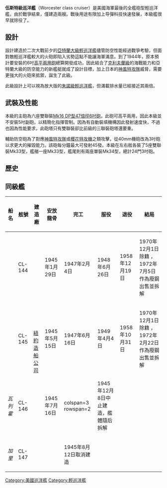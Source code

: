 {{unreferenced|time=2015-01-10}}
{{軍艦模板
|名稱= 伍斯特級 [[File:US_Naval_Jack.svg|30px]]<br /><small>Worcester class</small>
|圖片= [[File:USS_Worcester_(CL-144)_underway_on_31_May_1952_(NH_91831).jpg|300px]]
|照片說明= 伍斯特號
|圖片2= 
|照片說明2= 
|艦種=輕巡洋艦
|艦名=
|擁有國={{USA}}
|艦級=伍斯特級
|代號=
|前型=[[法戈級輕巡洋艦|法戈級輕巡洋艦]] 
|次型=
|同型=
|數量=2 
|製造=
|下訂=
|造價=
|動工=1945
|下水=1947
|服役=1948-1958
|退役= 
|結局= 
|除籍= 
|狀態=
|綽號=
|榮譽=
|排水= 
|標準= 13,000噸
|空載= 
|滿載= 17,997噸
|長度= 207米
|闊度= 21.3米
|型寬= 
|型深= 
|吃水= 7.6米
|燃料=
|鍋爐=4部西屋鍋爐，工作壓力620PSI
|引擎=4具蒸汽渦輪引擎，四軸推進
|出力= 125,000匹馬力
|極速= 33節
|續航= 
|發電機= 
|電力輸出= 
|乘員= 1560人
|飛行=
|艦載機=  
|裝備=6座雙聯裝[[6吋47倍徑艦炮|6吋Mk16DP]][[高平兩用砲|高平兩用]]主砲<br>24座3吋高砲(11座雙聯裝+2門單裝)
|裝甲= 水線裝甲帶76-127公厘<br>甲板穹甲帶89公厘<br>指揮塔114公厘<br>砲塔50-165公厘<br>彈藥庫128公厘 
|射控裝置=
|偵搜設備=
|電子設備=
|電戰系統=
|其它=
}}

'''伍斯特級巡洋艦'''（Worcester class cruiser）是美國海軍最後的全艦砲型輕巡洋艦，由於戰爭結束，僅建造兩艘。戰後用途有限加上导彈科技快速發展，本級艦很早就除役了。

== 設計 ==
設計建造於二次大戰前夕的[[亞特蘭大級輕巡洋艦|亞特蘭大級輕巡洋艦]]儘管防空性能經過戰爭考驗，但面對敵輕巡洋艦較大的火砲即陷入劣勢這點不能讓海軍滿意。到了1944年，原本預計要安裝的6吋[[高平兩用砲|高平兩用砲]]總算開發成功，因此結合了[[克利夫蘭級輕巡洋艦|克利夫蘭級]]的海戰能力和亞特蘭大級的防空能力的新艦艇就成了設計目標，加上日本的[[神風特攻隊|神風特攻隊]]威脅，需要更強大的火砲來抵禦，誕生了此級。

此級設計上可以視為放大版的[[朱諾級輕巡洋艦|朱諾級輕巡洋艦]]，但滿載排水量已經接近其兩倍。

== 武裝及性能 ==
本級的主砲為六座雙聯裝[[6吋47倍徑艦炮|Mk16 DP型47倍徑6吋砲]]，此砲可高平兩用，因此本級並不安裝5吋副砲，以精簡化指揮管制。因為有自動裝填機構因此發射速度快，不過也因為性能要求，此砲塔只有雙聯裝卻比前級的三聯裝砲塔還要重。

輔助防空砲為了對應[[神風特攻隊|神風特攻隊]]或[[櫻花特攻機|櫻花特攻機]]之類攻擊，從40mm機砲改為3吋砲以求更大的摧毀能力。該砲每分鐘最大可發射45發。本級在左右舷各裝了5座雙聯裝Mk33型，艦艏一座Mk33型，艦尾則有兩座單裝Mk34型，總計24門3吋砲。

== 歷史 ==

== 同級艦 ==

{| class="sortable wikitable"
|-
!船名
!舷號
!建造廠
!安放龍骨
!完工
!服役
!退役
!結局
|-
|{{link-en|伍斯特號輕巡洋艦|USS Worcester (CL-144)|伍斯特}}
|CL-144
|rowspan=4|[[紐約造船廠|紐約造船公司]]
|1945年1月29日
|1947年2月4日
|1948年6月26日
|1958年12月19日
|1970年12月1日除籍 ，1972年7月5日作為廢鋼出售並拆解
|-
|{{link-en|羅阿諾克號輕巡洋艦|USS Roanoke (CL-145)|羅阿諾克}}
|CL-145
|1945年5月15日
|1947年6月16日
|1949年4月4日
|1958年10月31日
|1970年12月1日除籍 ，1972年2月22日作為廢鋼出售並拆解
|-
|''瓦列霍''
|CL-146
|1945年7月16日
|colspan=3 rowspan=2 {{n/a}}
|1945年12月8日中止建造，艦體隨后拆解
|-
|''加里''
|CL-147
|{{n/a}}
|1945年8月12日取消建造
|}

{{WWIIUSShips}}
{{美國海軍輕巡洋艦}}
[[Category:美國巡洋艦|Category:美國巡洋艦]]
[[Category:輕巡洋艦|Category:輕巡洋艦]]